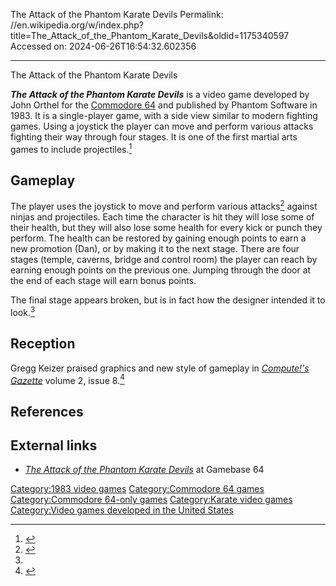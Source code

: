 The Attack of the Phantom Karate Devils
Permalink: //en.wikipedia.org/w/index.php?title=The_Attack_of_the_Phantom_Karate_Devils&oldid=1175340597
Accessed on: 2024-06-26T16:54:32.602356



------
The Attack of the Phantom Karate Devils
{{Short description|1983 video game}}
{{refimprove|date=October 2017}}

{{Infobox video game
|title     = The Attack of the Phantom Karate Devils
|image     = TheAttackofthePhantomKarateDevils cover.jpg
|caption   = 
|developer = Phantom Software
|publisher = Phantom Software
|designer  = John Orthel<ref name=giantlist/>
|released = 1983
|genre     = [[Fighting game|Fighting]]
|modes     = Single-player
|platforms = [[Commodore 64]]
|alt = 
}}

'''''The Attack of the Phantom Karate Devils''''' is a video game developed by John Orthel for the [[Commodore 64]]  and published by Phantom Software in 1983. It is a single-player game, with a side view similar to modern fighting games. Using a joystick the player can move and perform various attacks fighting their way through four stages. It is one of the first martial arts games to include projectiles.<ref>{{cite web |author=Dargenio |first=Angelo |date=2014-01-14 |title=The History of Fighting Games: Part 1 |url=http://arcadesushi.com/the-history-of-fighting-games-part-1/ |website=Arcade Sushi}}</ref>

==Gameplay==

The player uses the joystick to move and perform various attacks<ref>{{Cite magazine |date=Winter 1983 |title=Arcade & Action Games |url=https://archive.org/details/Info-64_Issue_2_Winter_83-84_1983_Cybertech_US/page/n6/mode/1up |magazine=[[INFO=64]] |issue=2 |page=44 |via=[[Archive.org]]}}</ref> against ninjas and projectiles.  Each time the character is hit they will lose some of their health, but they will also lose some health for every kick or punch they perform.  The health can be restored by gaining enough points to earn a new promotion (Dan), or by making it to the next stage. There are four stages (temple, caverns, bridge and control room) the player can reach by earning enough points on the previous one.  Jumping through the door at the end of each stage will earn bonus points.

The final stage appears broken, but is in fact how the designer intended it to look.<ref name=":0" />

==Reception==
Gregg Keizer praised graphics and new style of gameplay in ''[[Compute!'s Gazette]]'' volume 2, issue 8.<ref name=":0">{{cite magazine |author=Keizer |first=Gregg |date=February 1984 |title=Attack of the Phantom Karate Devils for Commodore 64 |url=https://archive.org/stream/1984-02-computegazette/Compute_Gazette_Issue_08_1984_Feb#page/n119/mode/2up |magazine=[[Compute!'s Gazette]] |volume=2 |issue=8 |page=119 |via=[[Archive.org]]}}</ref>

==References==
{{Reflist|refs=
<ref name="giantlist">{{cite web |last1=Hague |first1=James |title=The Giant List of Classic Game Programmers |url=https://dadgum.com/giantlist/}}</ref>
}}

==External links==
*[http://www.gamebase64.com/game.php?id=490 ''The Attack of the Phantom Karate Devils''] at Gamebase 64

{{DEFAULTSORT:Attack of the Phantom Karate Devils, The}}
[[Category:1983 video games]]
[[Category:Commodore 64 games]]
[[Category:Commodore 64-only games]]
[[Category:Karate video games]]
[[Category:Video games developed in the United States]]